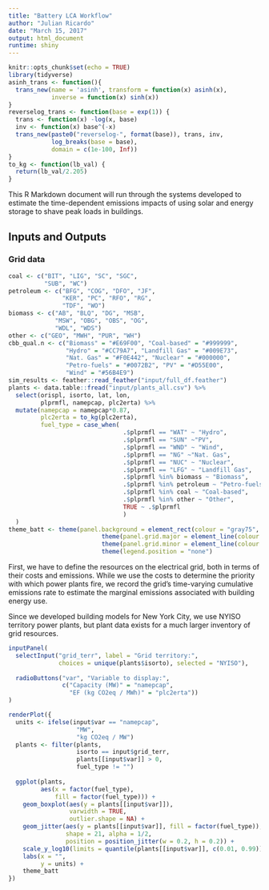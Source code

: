 ```yaml
---
title: "Battery LCA Workflow"
author: "Julian Ricardo"
date: "March 15, 2017"
output: html_document
runtime: shiny
---
```


```r
knitr::opts_chunk$set(echo = TRUE)
library(tidyverse)
asinh_trans <- function(){
  trans_new(name = 'asinh', transform = function(x) asinh(x), 
            inverse = function(x) sinh(x))
}
reverselog_trans <- function(base = exp(1)) {
  trans <- function(x) -log(x, base)
  inv <- function(x) base^(-x)
  trans_new(paste0("reverselog-", format(base)), trans, inv, 
            log_breaks(base = base), 
            domain = c(1e-100, Inf))
}
to_kg <- function(lb_val) {
  return(lb_val/2.205)
}
```

This R Markdown document will run through the systems developed to estimate the time-dependent emissions impacts of using solar and energy storage to shave peak loads in buildings.

## Inputs and Outputs

### Grid data
```r
coal <- c("BIT", "LIG", "SC", "SGC",
          "SUB", "WC")
petroleum <- c("BFG", "COG", "DFO", "JF",
               "KER", "PC", "RFO", "RG",
               "TDF", "WO")
biomass <- c("AB", "BLQ", "DG", "MSB",
             "MSW", "OBG", "OBS", "OG",
             "WDL", "WDS")
other <- c("GEO", "MWH", "PUR", "WH")
cbb_qual.n <- c("Biomass" = "#E69F00", "Coal-based" = "#999999",
                "Hydro" = "#CC79A7", "Landfill Gas" = "#009E73",
                "Nat. Gas" = "#F0E442", "Nuclear" = "#000000", 
                "Petro-fuels" = "#0072B2", "PV" = "#D55E00",
                "Wind" = "#56B4E9")
sim_results <- feather::read_feather("input/full_df.feather")
plants <- data.table::fread("input/plants_all.csv") %>%
  select(orispl, isorto, lat, lon,
         plprmfl, namepcap, plc2erta) %>% 
  mutate(namepcap = namepcap*0.87,
         plc2erta = to_kg(plc2erta),
         fuel_type = case_when(
                                .$plprmfl == "WAT" ~ "Hydro",
                                .$plprmfl == "SUN" ~"PV",
                                .$plprmfl == "WND" ~ "Wind",
                                .$plprmfl == "NG" ~"Nat. Gas",
                                .$plprmfl == "NUC" ~ "Nuclear",
                                .$plprmfl == "LFG" ~ "Landfill Gas",
                                .$plprmfl %in% biomass ~ "Biomass",
                                .$plprmfl %in% petroleum ~ "Petro-fuels",
                                .$plprmfl %in% coal ~ "Coal-based",
                                .$plprmfl %in% other ~ "Other",
                                TRUE ~ .$plprmfl
                                )
  )
theme_batt <- theme(panel.background = element_rect(colour = "gray75", fill = "gray80")) +
                          theme(panel.grid.major = element_line(colour = "gray85")) +
                          theme(panel.grid.minor = element_line(colour = "gray85")) +
                          theme(legend.position = "none")
```

First, we have to define the resources on the electrical grid, both in terms of their costs and emissions. While we use the costs to determine the priority with which power plants fire, we record the grid's time-varying cumulative emissions rate to estimate the marginal emissions associated with building energy use.

Since we developed building models for New York City, we use NYISO territory power plants, but plant data exists for a much larger inventory of grid resources.

```r
inputPanel(
  selectInput("grid_terr", label = "Grid territory:",
              choices = unique(plants$isorto), selected = "NYISO"),
  
  radioButtons("var", "Variable to display:",
               c("Capacity (MW)" = "namepcap",
                 "EF (kg CO2eq / MWh)" = "plc2erta"))
)

renderPlot({
  units <- ifelse(input$var == "namepcap",
                   "MW",
                   "kg CO2eq / MW")
  plants <- filter(plants,
                   isorto == input$grid_terr,
                   plants[[input$var]] > 0,
                   fuel_type != "")
  
  ggplot(plants,
         aes(x = factor(fuel_type),
             fill = factor(fuel_type))) +
    geom_boxplot(aes(y = plants[[input$var]]),
                 varwidth = TRUE,
                 outlier.shape = NA) +
    geom_jitter(aes(y = plants[[input$var]], fill = factor(fuel_type)),
                shape = 21, alpha = 1/2,
                position = position_jitter(w = 0.2, h = 0.2)) +
    scale_y_log10(limits = quantile(plants[[input$var]], c(0.01, 0.99))) +
    labs(x = "",
         y = units) +
    theme_batt
})
```



